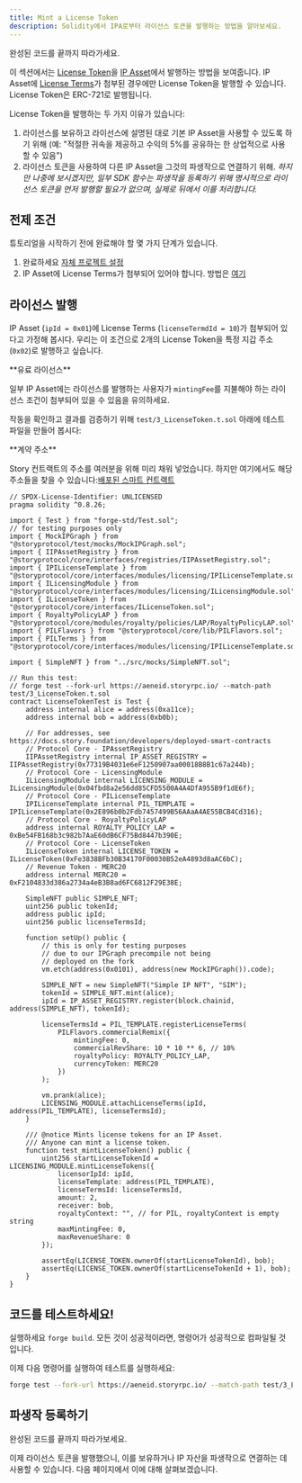 ```yaml
---
title: Mint a License Token
description: Solidity에서 IPA로부터 라이선스 토큰을 발행하는 방법을 알아보세요.
---
```


<Card title="완성된 코드" href="https://github.com/storyprotocol/story-protocol-boilerplate/blob/main/test/3_LicenseToken.t.sol" icon="thumbs-up">
  완성된 코드를 끝까지 따라가세요.
</Card>

이 섹션에서는 [License Token](/concepts/licensing-module/license-token)을 [IP Asset](/concepts/ip-asset/overview)에서 발행하는 방법을 보여줍니다. IP Asset에 [License Terms](/concepts/licensing-module/license-terms)가 첨부된 경우에만 License Token을 발행할 수 있습니다. License Token은 ERC-721로 발행됩니다.

License Token을 발행하는 두 가지 이유가 있습니다:

1. 라이선스를 보유하고 라이선스에 설명된 대로 기본 IP Asset을 사용할 수 있도록 하기 위해 (예: "적절한 귀속을 제공하고 수익의 5%를 공유하는 한 상업적으로 사용할 수 있음")
2. 라이선스 토큰을 사용하여 다른 IP Asset을 그것의 파생작으로 연결하기 위해. *하지만 나중에 보시겠지만, 일부 SDK 함수는 파생작을 등록하기 위해 명시적으로 라이선스 토큰을 먼저 발행할 필요가 없으며, 실제로 뒤에서 이를 처리합니다.*

## 전제 조건

튜토리얼을 시작하기 전에 완료해야 할 몇 가지 단계가 있습니다.

1. 완료하세요 [자체 프로젝트 설정](/developers/smart-contracts-guide/setup)
2. IP Asset에 License Terms가 첨부되어 있어야 합니다. 방법은 [여기](/developers/smart-contracts-guide/attach-terms)

## 라이선스 발행

IP Asset (`ipId = 0x01`)에 License Terms (`licenseTermdId = 10`)가 첨부되어 있다고 가정해 봅시다. 우리는 이 조건으로 2개의 License Token을 특정 지갑 주소 (`0x02`)로 발행하고 싶습니다.

<Warning>
  **유료 라이선스**

  일부 IP Asset에는 라이선스를 발행하는 사용자가 `mintingFee`를 지불해야 하는 라이선스 조건이 첨부되어 있을 수 있음을 유의하세요.
</Warning>

작동을 확인하고 결과를 검증하기 위해 `test/3_LicenseToken.t.sol` 아래에 테스트 파일을 만들어 봅시다:

<Note>
  **계약 주소**

  Story 컨트랙트의 주소를 여러분을 위해 미리 채워 넣었습니다. 하지만 여기에서도 해당 주소들을 찾을 수 있습니다:[배포된 스마트 컨트랙트](/developers/deployed-smart-contracts)
</Note>

```solidity test/3_LicenseToken.t.sol
// SPDX-License-Identifier: UNLICENSED
pragma solidity ^0.8.26;

import { Test } from "forge-std/Test.sol";
// for testing purposes only
import { MockIPGraph } from "@storyprotocol/test/mocks/MockIPGraph.sol";
import { IIPAssetRegistry } from "@storyprotocol/core/interfaces/registries/IIPAssetRegistry.sol";
import { IPILicenseTemplate } from "@storyprotocol/core/interfaces/modules/licensing/IPILicenseTemplate.sol";
import { ILicensingModule } from "@storyprotocol/core/interfaces/modules/licensing/ILicensingModule.sol";
import { ILicenseToken } from "@storyprotocol/core/interfaces/ILicenseToken.sol";
import { RoyaltyPolicyLAP } from "@storyprotocol/core/modules/royalty/policies/LAP/RoyaltyPolicyLAP.sol";
import { PILFlavors } from "@storyprotocol/core/lib/PILFlavors.sol";
import { PILTerms } from "@storyprotocol/core/interfaces/modules/licensing/IPILicenseTemplate.sol";

import { SimpleNFT } from "../src/mocks/SimpleNFT.sol";

// Run this test:
// forge test --fork-url https://aeneid.storyrpc.io/ --match-path test/3_LicenseToken.t.sol
contract LicenseTokenTest is Test {
    address internal alice = address(0xa11ce);
    address internal bob = address(0xb0b);

    // For addresses, see https://docs.story.foundation/developers/deployed-smart-contracts
    // Protocol Core - IPAssetRegistry
    IIPAssetRegistry internal IP_ASSET_REGISTRY = IIPAssetRegistry(0x77319B4031e6eF1250907aa00018B8B1c67a244b);
    // Protocol Core - LicensingModule
    ILicensingModule internal LICENSING_MODULE = ILicensingModule(0x04fbd8a2e56dd85CFD5500A4A4DfA955B9f1dE6f);
    // Protocol Core - PILicenseTemplate
    IPILicenseTemplate internal PIL_TEMPLATE = IPILicenseTemplate(0x2E896b0b2Fdb7457499B56AAaA4AE55BCB4Cd316);
    // Protocol Core - RoyaltyPolicyLAP
    address internal ROYALTY_POLICY_LAP = 0xBe54FB168b3c982b7AaE60dB6CF75Bd8447b390E;
    // Protocol Core - LicenseToken
    ILicenseToken internal LICENSE_TOKEN = ILicenseToken(0xFe3838BFb30B34170F00030B52eA4893d8aAC6bC);
    // Revenue Token - MERC20
    address internal MERC20 = 0xF2104833d386a2734a4eB3B8ad6FC6812F29E38E;

    SimpleNFT public SIMPLE_NFT;
    uint256 public tokenId;
    address public ipId;
    uint256 public licenseTermsId;

    function setUp() public {
        // this is only for testing purposes
        // due to our IPGraph precompile not being
        // deployed on the fork
        vm.etch(address(0x0101), address(new MockIPGraph()).code);

        SIMPLE_NFT = new SimpleNFT("Simple IP NFT", "SIM");
        tokenId = SIMPLE_NFT.mint(alice);
        ipId = IP_ASSET_REGISTRY.register(block.chainid, address(SIMPLE_NFT), tokenId);

        licenseTermsId = PIL_TEMPLATE.registerLicenseTerms(
            PILFlavors.commercialRemix({
                mintingFee: 0,
                commercialRevShare: 10 * 10 ** 6, // 10%
                royaltyPolicy: ROYALTY_POLICY_LAP,
                currencyToken: MERC20
            })
        );

        vm.prank(alice);
        LICENSING_MODULE.attachLicenseTerms(ipId, address(PIL_TEMPLATE), licenseTermsId);
    }

    /// @notice Mints license tokens for an IP Asset.
    /// Anyone can mint a license token.
    function test_mintLicenseToken() public {
        uint256 startLicenseTokenId = LICENSING_MODULE.mintLicenseTokens({
            licensorIpId: ipId,
            licenseTemplate: address(PIL_TEMPLATE),
            licenseTermsId: licenseTermsId,
            amount: 2,
            receiver: bob,
            royaltyContext: "", // for PIL, royaltyContext is empty string
            maxMintingFee: 0,
            maxRevenueShare: 0
        });

        assertEq(LICENSE_TOKEN.ownerOf(startLicenseTokenId), bob);
        assertEq(LICENSE_TOKEN.ownerOf(startLicenseTokenId + 1), bob);
    }
}
```

## 코드를 테스트하세요!

실행하세요 `forge build`. 모든 것이 성공적이라면, 명령어가 성공적으로 컴파일될 것입니다.

이제 다음 명령어를 실행하여 테스트를 실행하세요:

```bash
forge test --fork-url https://aeneid.storyrpc.io/ --match-path test/3_LicenseToken.t.sol
```

## 파생작 등록하기

<Card title="완성된 코드" href="https://github.com/storyprotocol/story-protocol-boilerplate/blob/main/test/3_LicenseToken.t.sol" icon="thumbs-up">
  완성된 코드를 끝까지 따라가보세요.
</Card>

이제 라이선스 토큰을 발행했으니, 이를 보유하거나 IP 자산을 파생작으로 연결하는 데 사용할 수 있습니다. 다음 페이지에서 이에 대해 살펴보겠습니다.
